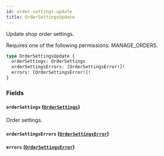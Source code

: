 ```yaml
---
id: order-settings-update
title: OrderSettingsUpdate
---
```



Update shop order settings. 

Requires one of the following permissions: MANAGE_ORDERS.

```graphql
type OrderSettingsUpdate {
  orderSettings: OrderSettings
  orderSettingsErrors: [OrderSettingsError!]!
  errors: [OrderSettingsError!]!
}
```


### Fields

#### `orderSettings` ([`OrderSettings`](../../../developer/api-reference/objects/order-settings))

Order settings.


#### `orderSettingsErrors` ([`OrderSettingsError`](../../../developer/api-reference/objects/order-settings-error))




#### `errors` ([`OrderSettingsError`](../../../developer/api-reference/objects/order-settings-error))






